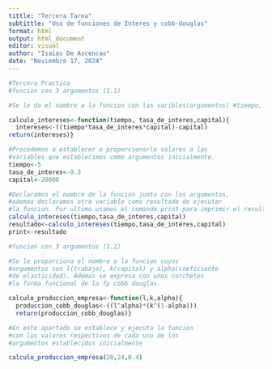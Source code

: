 ---
tittle: "Tercera Tarea"
subtittle: "Uso de funciones de Interes y cobb-douglas"
format: html
output: html_document
editor: visual
author: "Isaias De Ascencao"
date: "Noviembre 17, 2024"
---

```{r}
#Tercera Practica 
#funcion con 3 argumentos (1.1)

#Se le da el nombre a la funcion con las varibles(argumentos) #tiempo, tasa de interes y capital para determinar los #intereses obtenidos en la operacion financiera. Ademas se #establece la forma funcional de dicha operacion.

calculo_intereses<-function(tiempo, tasa_de_interes,capital){ 
  intereses<-((tiempo*tasa_de_interes*capital)-capital) 
return(intereses)} 

#Procedemos a establecer o proporcionarle valores a las 
#variables que establecimos como argumentos inicialmente. 
tiempo<-5 
tasa_de_interes<-0.3 
capital<-20000 

#Declaramos el nombre de la funcion junto con los argumentos, 
#ademas declaramos otra variable como resultado de ejecutar 
#la funcion. Por ultimo usamos el comando print para imprimir el resultado. 
calculo_intereses(tiempo,tasa_de_interes,capital) 
resultado<-calculo_intereses(tiempo,tasa_de_interes,capital) 
print<-resultado

```

```{r}
#funcion con 3 argumentos (1.2)

#Se le proporciona el nombre a la funcion cuyos 
#argumentos son l(trabajo), k(capital) y alpha(coeficiente 
#de elasticidad). Ademas se expresa con unos corchetes 
#la forma funcional de la fp cobb douglas.

calculo_produccion_empresa<-function(l,k,alpha){ 
  produccion_cobb_douglas<-((l^alpha)*(k^(1-alpha))) 
  return(produccion_cobb_douglas)} 

#En este apartado se establece y ejecuta la funcion 
#con los valores respectivos de cada uno de los 
#argumentos establecidos inicialmente 

calculo_produccion_empresa(20,24,0.4)
```
